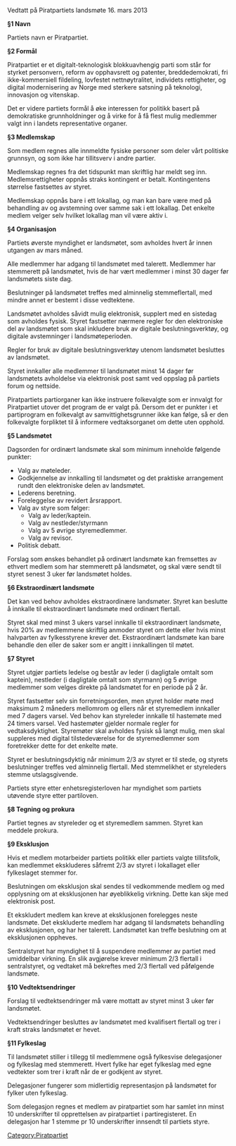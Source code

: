 Vedtatt på Piratpartiets landsmøte 16. mars 2013

'''§1 Navn'''

Partiets navn er Piratpartiet.

'''§2 Formål'''

Piratpartiet er et digitalt-teknologisk blokkuavhengig parti som står for styrket personvern, reform av opphavsrett og patenter, breddedemokrati, fri ikke-kommersiell fildeling, lovfestet nettnøytralitet, individets rettigheter, og digital modernisering av Norge med sterkere satsning på teknologi, innovasjon og vitenskap.

Det er videre partiets formål å øke interessen for politikk basert på demokratiske grunnholdninger og å virke for å få flest mulig medlemmer valgt inn i landets representative organer.

'''§3 Medlemskap'''

Som medlem regnes alle innmeldte fysiske personer som deler vårt politiske grunnsyn, og som ikke har tillitsverv i andre partier.

Medlemskap regnes fra det tidspunkt man skriftlig har meldt seg inn.
Medlemsrettigheter oppnås straks kontingent er betalt.
Kontingentens størrelse fastsettes av styret.

Medlemskap oppnås bare i ett lokallag, og man kan bare være med på behandling av og avstemning over samme sak i ett lokallag.
Det enkelte medlem velger selv hvilket lokallag man vil være aktiv i.

'''§4 Organisasjon'''

Partiets øverste myndighet er landsmøtet, som avholdes hvert år innen utgangen av mars måned.

Alle medlemmer har adgang til landsmøtet med talerett.
Medlemmer har stemmerett på landsmøtet, hvis de har vært medlemmer i minst 30 dager før landsmøtets siste dag.

Beslutninger på landsmøtet treffes med alminnelig stemmeflertall, med mindre annet er bestemt i disse vedtektene.

Landsmøtet avholdes såvidt mulig elektronisk, supplert med en sistedag som avholdes fysisk.
Styret fastsetter nærmere regler for den elektroniske del av landsmøtet som skal inkludere bruk av digitale beslutningsverktøy, og digitale avstemninger i landsmøteperioden.

Regler for bruk av digitale beslutningsverktøy utenom landsmøtet besluttes av landsmøtet.

Styret innkaller alle medlemmer til landsmøtet minst 14 dager før landsmøtets avholdelse via elektronisk post samt ved oppslag på partiets forum og nettside.

Piratpartiets partiorganer kan ikke instruere folkevalgte som er innvalgt for Piratpartiet utover det program de er valgt på.
Dersom det er punkter i et partiprogram en folkevalgt av samvittighetsgrunner ikke kan følge, så er den folkevalgte forpliktet til å informere vedtaksorganet om dette uten opphold.

'''§5 Landsmøtet'''

Dagsorden for ordinært landsmøte skal som minimum inneholde følgende punkter:

* Valg av møteleder.
* Godkjennelse av innkalling til landsmøtet og det praktiske arrangement rundt den elektroniske delen av landsmøtet.
* Lederens beretning.
* Foreleggelse av revidert årsrapport.
* Valg av styre som følger:
** Valg av leder/kaptein.
** Valg av nestleder/styrmann
** Valg av 5 øvrige styremedlemmer.
** Valg av revisor.
* Politisk debatt.

Forslag som ønskes behandlet på ordinært landsmøte kan fremsettes av ethvert medlem som har stemmerett på landsmøtet, og skal være sendt til styret senest 3 uker før landsmøtet holdes.

'''§6 Ekstraordinært landsmøte'''

Det kan ved behov avholdes ekstraordinære landsmøter.
Styret kan beslutte å innkalle til ekstraordinært landsmøte med ordinært flertall.

Styret skal med minst 3 ukers varsel innkalle til ekstraordinært landsmøte, hvis 20% av medlemmene skriftlig anmoder styret om dette eller hvis minst halvparten av fylkesstyrene krever det.
Ekstraordinært landsmøte kan bare behandle den eller de saker som er angitt i innkallingen til møtet.

'''§7 Styret'''

Styret utgjør partiets ledelse og består av leder (i dagligtale omtalt som kaptein), nestleder (i dagligtale omtalt som styrmann) og 5 øvrige medlemmer som velges direkte på landsmøtet for en periode på 2 år.

Styret fastsetter selv sin forretningsorden, men styret holder møte med maksimum 2 måneders mellomrom og ellers når et styremedlem innkaller med 7 dagers varsel.
Ved behov kan styreleder innkalle til hastemøte med 24 timers varsel.
Ved hastemøter gjelder normale regler for vedtaksdyktighet.
Styremøter skal avholdes fysisk så langt mulig, men skal suppleres med digital tilstedeværelse for de styremedlemmer som foretrekker dette for det enkelte møte.

Styret er beslutningsdyktig når minimum 2/3 av styret er til stede, og styrets beslutninger treffes ved alminnelig flertall.
Med stemmelikhet er styreleders stemme utslagsgivende.

Partiets styre etter enhetsregisterloven har myndighet som partiets utøvende styre etter partiloven.

'''§8 Tegning og prokura'''

Partiet tegnes av styreleder og et styremedlem sammen.
Styret kan meddele prokura.

'''§9 Eksklusjon'''

Hvis et medlem motarbeider partiets politikk eller partiets valgte tillitsfolk, kan medlemmet ekskluderes såfremt 2/3 av styret i lokallaget eller fylkeslaget stemmer for.

Beslutningen om eksklusjon skal sendes til vedkommende medlem og med opplysning om at eksklusjonen har øyeblikkelig virkning.
Dette kan skje med elektronisk post.

Et ekskludert medlem kan kreve at eksklusjonen forelegges neste landsmøte.
Det ekskluderte medlem har adgang til landsmøtets behandling av eksklusjonen, og har her talerett.
Landsmøtet kan treffe beslutning om at eksklusjonen oppheves.

Sentralstyret har myndighet til å suspendere medlemmer av partiet med umiddelbar virkning.
En slik avgjørelse krever minimum 2/3 flertall i sentralstyret, og vedtaket må bekreftes med 2/3 flertall ved påfølgende landsmøte.

'''§10 Vedtektsendringer'''

Forslag til vedtektsendringer må være mottatt av styret minst 3 uker før landsmøtet.

Vedtektsendringer besluttes av landsmøtet med kvalifisert flertall og trer i kraft straks landsmøtet er hevet.

'''§11 Fylkeslag'''

Til landsmøtet stiller i tillegg til medlemmene også fylkesvise delegasjoner og fylkeslag med stemmerett.
Hvert fylke har eget fylkeslag med egne vedtekter som trer i kraft når de er godkjent av styret.

Delegasjoner fungerer som midlertidig representasjon på landsmøtet for fylker uten fylkeslag.

Som delegasjon regnes et medlem av piratpartiet som har samlet inn minst 10 underskrifter til opprettelsen av piratpartiet i partiregisteret.
En delegasjon har 1 stemme pr 10 underskrifter innsendt til partiets styre.

[[Category:Piratpartiet]]
